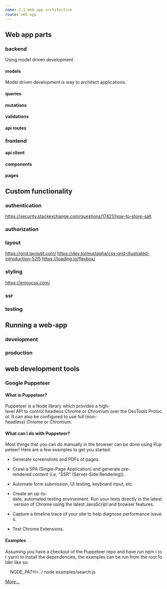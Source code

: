 ```yaml
---
name: 2.1 Web app architecture
route: web-app
---
```


## Web app parts

### backend
Using model driven development

#### models
Model driven development is way to architect applications.

#### queries

#### mutations

#### validations

#### api routes

### frontend

#### api client

#### components

#### pages


## Custom functionality

### authentication
https://security.stackexchange.com/questions/17421/how-to-store-salt
### authorization

### layout
https://grid.layoutit.com/
https://dev.to/mustapha/css-grid-illustrated-introduction-52l5
https://loading.io/flexbox/

### styling
https://enjoycss.com/
### ssr

### testing

## Running a web-app

### development

### production


## web development tools

### Google Puppeteer

#### What is Puppeteer?

Puppeteer is a Node library which provides a high-level API to control headless Chrome or Chromium over the DevTools Protocol. It can also be configured to use full (non-headless) Chrome or Chromium.

#### What can I do with Puppeteer?

Most things that you can do manually in the browser can be done using Puppeteer! Here are a few examples to get you started:

* Generate screenshots and PDFs of pages.

* Crawl a SPA (Single-Page Application) and generate pre-rendered content (i.e. "SSR" (Server-Side Rendering)).

* Automate form submission, UI testing, keyboard input, etc.

* Create an up-to-date, automated testing environment. Run your tests directly in the latest version of Chrome using the latest JavaScript and browser features.

* Capture a timeline trace of your site to help diagnose performance issues.

* Test Chrome Extensions.

#### Examples 

Assuming you have a checkout of the Puppeteer repo and have run npm i (or yarn) to install the dependencies, the examples can be run from the root folder like so:

    NODE_PATH=../ node examples/search.js


[More...](https://developers.google.com/web/tools/puppeteer/examples)


